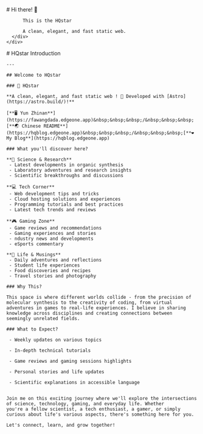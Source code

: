 
<BaseLayout title="Home">
  <BaseCard title="Home">
    <div class="flex">
      <div class="p-6">
          # Hi there! 👋

          This is the HQstar

          A clean, elegant, and fast static web.
      </div>
    </div>

  </BaseCard>

  <BaseCard title="Home" image="/index.webp">
    # HQstar Introduction

    ---

    ## Welcome to HQstar 

    ### 🧊 HQstar

    **A clean, elegant, and fast static web ! 🚀 Developed with [Astro](https://astro.build/)!**

    [**🖥️ Yun Zhinan**](https://fawangdada.edgeone.app)&nbsp;&nbsp;&nbsp;/&nbsp;&nbsp;&nbsp;[**🌏 Chinese README**](https://hqblog.edgeone.app)&nbsp;&nbsp;&nbsp;/&nbsp;&nbsp;&nbsp;[**❤️ My Blog**](https://hqblog.edgeone.app)

    ### What you'll discover here?

    **🧪 Science & Research**
     - Latest developments in organic synthesis
     - Laboratory adventures and research insights
     - Scientific breakthroughs and discussions

    **💻 Tech Corner**
     - Web development tips and tricks
     - Cloud hosting solutions and experiences
     - Programming tutorials and best practices
     - Latest tech trends and reviews

    **🎮 Gaming Zone**
     - Game reviews and recommendations
     - Gaming experiences and stories
     - ndustry news and developments
     - eSports commentary

    **📝 Life & Musings**
     - Daily adventures and reflections
     - Student life experiences
     - Food discoveries and recipes
     - Travel stories and photography

    ### Why This?

    This space is where different worlds collide - from the precision of molecular synthesis to the creativity of coding, from virtual 
    adventures in games to real-life experiences. I believe in sharing knowledge across disciplines and creating connections between 
    seemingly unrelated fields.

    ### What to Expect?

     - Weekly updates on various topics

     - In-depth technical tutorials

     - Game reviews and gaming sessions highlights

     - Personal stories and life updates

     - Scientific explanations in accessible language


    Join me on this exciting journey where we'll explore the intersections of science, technology, gaming, and everyday life. Whether 
    you're a fellow scientist, a tech enthusiast, a gamer, or simply curious about life's various aspects, there's something here for you.

    Let's connect, learn, and grow together!


  </BaseCard>
</BaseLayout>
